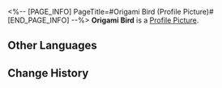 <%-- [PAGE_INFO]
PageTitle=#Origami Bird (Profile Picture)#
[END_PAGE_INFO] --%>
{{Item Infobox
|title       = Origami Bird
|id          = 202013
|image       = Profile Picture Origami Bird.png{{subst:void|<!--$UPLOAD:<<SpriteOutput/ItemFigures/AvatarHead/IconHead_202013.png>-<Profile Picture Origami Bird.png>-<Item Icons>>-->}}
|type        = Profile Picture
|invCategory = 
|rarity      = 4
|effect      = 
|description = A tweeting and cheerful Origami Bird.
|source1     = [[Obtained by collecting 60 Origami Birds and talking to the mysterious Origami Bird.]]
}}
{{Description|''"Tweet tweet tweet (Come and find me!) Oh! (Found me!) Tweet, tweet! (Again! Again!)"''}}
'''Origami Bird''' is a [[Profile Picture]].

==Other Languages==
{{Other Languages
|en   = Origami Bird
|zhs  = 折纸小鸟
|zht  = 摺紙小鳥
|ja   = 折り紙の小鳥
|ko   = 종이새
|es   = Pajarito de papel
|fr   = Oiseau en origami
|ru   = Птица-оригами
|th   = นกกระดาษ
|vi   = Chim Giấy
|de   = Origamivogel
|id   = Burung Origami
|pt   = Pássaro de Origami
}}

==Change History==
{{Change History|2.0}}